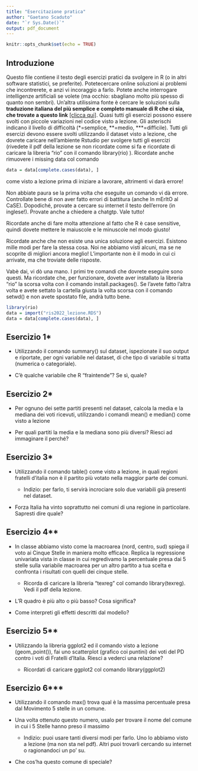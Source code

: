 ---
title: "Esercitazione pratica"
author: "Gaetano Scaduto"
date: "`r Sys.Date()`"
output: pdf_document
---

```{r setup, include=FALSE}
knitr::opts_chunk$set(echo = TRUE)
```

## Introduzione

Questo file contiene il testo degli esercizi pratici da svolgere in R (o in altri software statistici, se preferite). Potetecercare online soluzioni ai problemi che incontrerete, e anzi vi incoraggio a farlo. Potete anche interrogare intelligenze artificiali se volete (ma occhio: sbagliano molto più spesso di quanto non sembri). Un'altra utilissima fonte è cercare le soluzioni sulla **traduzione italiana del più semplice e completo manuale di R che ci sia, che trovate a questo link** [[clicca qui]](https://it.r4ds.hadley.nz/). Quasi tutti gli esercizi possono essere svolti con piccole variazioni nel codice visto a lezione. Gli asterischi indicano il livello di difficoltà (\*=semplice, \*\*=medio, \*\*\*=difficile). Tutti gli esercizi devono essere svolti utilizzando il dataset visto a lezione, che dovrete caricare nell'ambiente Rstudio per svolgere tutti gli esercizi (rivedete il pdf della lezione se non ricordate come si fa e ricordate di caricare la libreria "rio" con il comando library(rio) ). Ricordate anche rimuovere i missing data col comando

```{r, eval=F}
data = data[complete.cases(data), ] 
```

come visto a lezione prima di iniziare a lavorare, altrimenti vi darà errore!

Non abbiate paura se la prima volta che eseguite un comando vi dà errore. Controllate bene di non aver fatto errori di battitura (anche In mErItO al CaSE). Dopodiché, provate a cercare su internet il testo dell'errore (in inglese!). Provate anche a chiedere a chatgtp. Vale tutto!

Ricordate anche di fare molta attenzione al fatto che R è case sensitive, quindi dovete mettere le maiuscole e le minuscole nel modo giusto!

Ricordate anche che non esiste una unica soluzione agli esercizi. Esistono mille modi per fare la stessa cosa. Noi ne abbiamo visti alcuni, ma se ne scoprite di migliori ancora meglio! L'importante non è il modo in cui ci arrivate, ma che troviate delle risposte.

Vabè dai, vi dò una mano. I primi tre comandi che dovrete eseguire sono questi. Ma ricordate che, per funzionare, dovete aver installato la libreria "rio" la scorsa volta con il comando install.packages(). Se l'avete fatto l'altra volta e avete settato la cartella giusta la volta scorsa con il comando setwd() e non avete spostato file, andrà tutto bene.

```{r}
library(rio)
data = import("ris2022_lezione.RDS")
data = data[complete.cases(data), ]
```

## Esercizio 1\*

-   Utilizzando il comando summary() sul dataset, ispezionate il suo output e riportate, per ogni variabile nel dataset, di che tipo di variabile si tratta (numerica o categoriale).

-   C'è qualche variabile che R "fraintende"? Se sì, quale?

## Esercizio 2\*

-   Per ognuno dei sette partiti presenti nel dataset, calcola la media e la mediana dei voti ricevuti, utilizzando i comandi mean() e median() come visto a lezione

-   Per quali partiti la media e la mediana sono più diversi? Riesci ad immaginare il perché?

## Esercizio 3\*

-   Utilizzando il comando table() come visto a lezione, in quali regioni fratelli d'italia non è il partito più votato nella maggior parte dei comuni.

    -   Indizio: per farlo, ti servirà incrociare solo due variabili già presenti nel dataset.

-   Forza Italia ha vinto soprattutto nei comuni di una regione in particolare. Sapresti dire quale?

## Esercizio 4\*\*

-   In classe abbiamo visto come la macroarea (nord, centro, sud) spiega il voto ai Cinque Stelle in maniera molto efficace. Replica la regressione univariata vista in classe in cui regredivamo la percentuale presa dai 5 stelle sulla variabile macroarea per un altro partito a tua scelta e confronta i risultati con quelli dei cinque stelle.

    -   Ricorda di caricare la libreria "texreg" col comando library(texreg). Vedi il pdf della lezione.

-   L'R quadro è più alto o più basso? Cosa significa?

-   Come interpreti gli effetti descritti dal modello?

## Esercizio 5\*\*

-   Utilizzando la libreria ggplot2 ed il comando visto a lezione (geom_point()), fai uno scatterplot (grafico coi puntini) dei voti del PD contro i voti di Fratelli d'Italia. Riesci a vederci una relazione?

    -   Ricordati di caricare ggplot2 col comando library(ggplot2)

## Esercizio 6\*\*\*

-   Utilizzando il comando max() trova qual è la massima percentuale presa dal Movimento 5 stelle in un comune.

-   Una volta ottenuto questo numero, usalo per trovare il nome del comune in cui i 5 Stelle hanno preso il massimo

    -   Indizio: puoi usare tanti diversi modi per farlo. Uno lo abbiamo visto a lezione (ma non sta nel pdf). Altri puoi trovarli cercando su internet o ragionandoci un po' su.

-   Che cos'ha questo comune di speciale?
